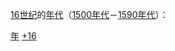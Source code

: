{{Catnav|頁面分類|历史|歷史學|年代学|年代}}
{{Catnav|頁面分類|人文學科|歷史學|年代学|年代}}

[[16世纪|16世纪]]的[[年代|年代]]（[[1500年代|1500年代]]－[[1590年代|1590年代]]）：

{{世纪各年代导航}}

[[Category:16世纪|年]]
[[Category:年代|+16]]